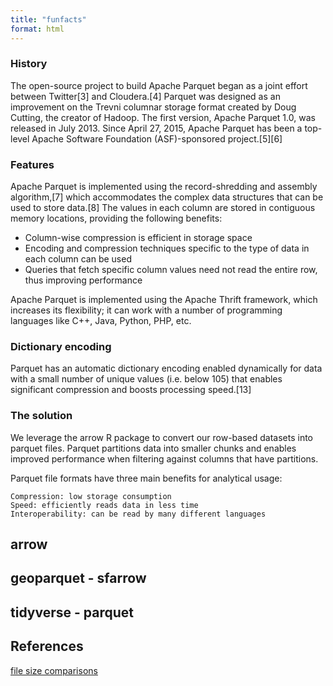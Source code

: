 ```yaml
---
title: "funfacts"
format: html
---
```


### History

<!-- wikipedia -->
The open-source project to build Apache Parquet began as a joint effort between Twitter[3] and Cloudera.[4] Parquet was designed as an improvement on the Trevni columnar storage format created by Doug Cutting, the creator of Hadoop. The first version, Apache Parquet 1.0, was released in July 2013. Since April 27, 2015, Apache Parquet has been a top-level Apache Software Foundation (ASF)-sponsored project.[5][6] 
<!-- wikipedia -->

### Features

<!-- wikipedia -->
Apache Parquet is implemented using the record-shredding and assembly algorithm,[7] which accommodates the complex data structures that can be used to store data.[8] The values in each column are stored in contiguous memory locations, providing the following benefits:

* Column-wise compression is efficient in storage space
* Encoding and compression techniques specific to the type of data in each column can be used
* Queries that fetch specific column values need not read the entire row, thus improving performance

Apache Parquet is implemented using the Apache Thrift framework, which increases its flexibility; it can work with a number of programming languages like C++, Java, Python, PHP, etc.
<!-- wikipedia -->

### Dictionary encoding

<!-- wikipedia -->
Parquet has an automatic dictionary encoding enabled dynamically for data with a small number of unique values (i.e. below 105) that enables significant compression and boosts processing speed.[13]
<!-- wikipedia -->



### The solution

<!-- https://posit.co/blog/speed-up-data-analytics-with-parquet-files/ -->
We leverage the arrow R package to convert our row-based datasets into parquet files. Parquet partitions data into smaller chunks and enables improved performance when filtering against columns that have partitions.

Parquet file formats have three main benefits for analytical usage:

    Compression: low storage consumption
    Speed: efficiently reads data in less time
    Interoperability: can be read by many different languages
<!-- https://posit.co/blog/speed-up-data-analytics-with-parquet-files/ -->

## arrow

## geoparquet - sfarrow

## tidyverse - parquet








## References

[file size comparisons](https://posit.co/blog/speed-up-data-analytics-with-parquet-files/){target="_blank"}
